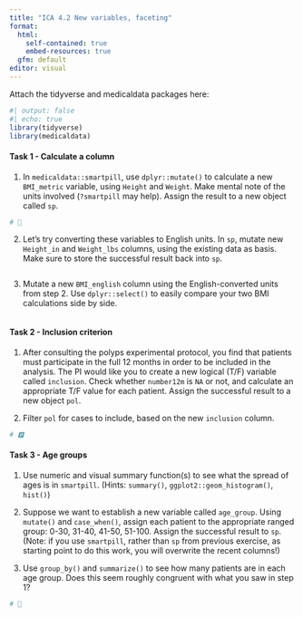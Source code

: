 ```yaml
---
title: "ICA 4.2 New variables, faceting"
format: 
  html:
    self-contained: true
    embed-resources: true
  gfm: default
editor: visual
---
```


Attach the tidyverse and medicaldata packages here:

```r
#| output: false
#| echo: true
library(tidyverse)
library(medicaldata)
```

#### Task 1 - Calculate a column

(1) In `medicaldata::smartpill`, use `dplyr::mutate()` to calculate a new `BMI_metric` variable, using `Height` and `Weight`. Make mental note of the units involved (`?smartpill` may help). Assign the result to a new object called `sp`.

```r
# 💊

```

(2) Let's try converting these variables to English units. In `sp`, mutate new `Height_in` and `Weight_lbs` columns, using the existing data as basis. Make sure to store the successful result back into `sp`.

```r

```

(3) Mutate a new `BMI_english` column using the English-converted units from step 2. Use `dplyr::select()` to easily compare your two BMI calculations side by side.

```r

```

#### Task 2 - Inclusion criterion

(1) After consulting the polyps experimental protocol, you find that patients must participate in the full 12 months in order to be included in the analysis. The PI would like you to create a new logical (T/F) variable called `inclusion`. Check whether `number12m` is `NA` or not, and calculate an appropriate T/F value for each patient. Assign the successful result to a new object `pol`.

(2) Filter `pol` for cases to include, based on the new `inclusion` column.

```r
# 🅿

```

#### Task 3 - Age groups

(1) Use numeric and visual summary function(s) to see what the spread of ages is in `smartpill`. (Hints: `summary()`, `ggplot2::geom_histogram()`, `hist()`)

(2) Suppose we want to establish a new variable called `age_group`. Using `mutate()` and `case_when()`, assign each patient to the appropriate ranged group: 0-30, 31-40, 41-50, 51-100. Assign the successful result to `sp`. (Note: if you use `smartpill`, rather than `sp` from previous exercise, as starting point to do this work, you will overwrite the recent columns!)

(3) Use `group_by()` and `summarize()` to see how many patients are in each age group. Does this seem roughly congruent with what you saw in step 1?

```r
# 💊

```
